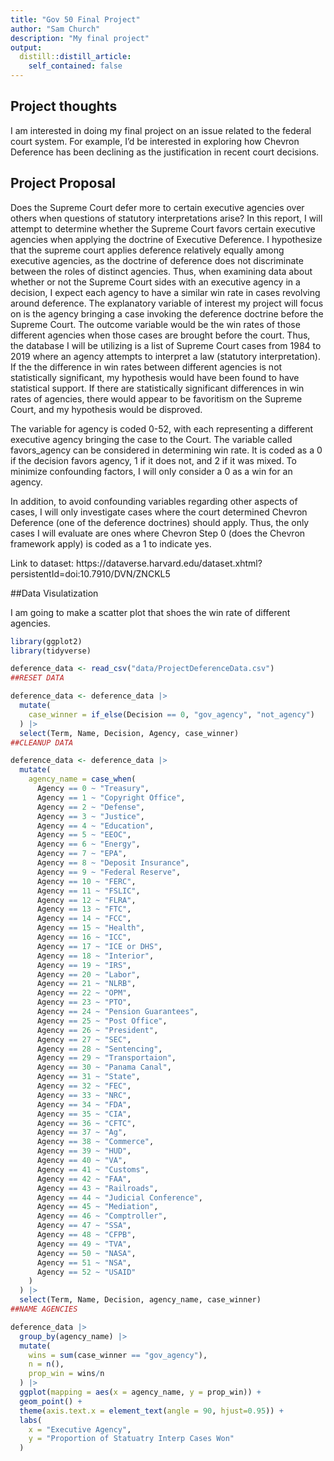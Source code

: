 ```yaml
---
title: "Gov 50 Final Project"
author: "Sam Church"
description: "My final project"
output:
  distill::distill_article:
    self_contained: false
---
```




## Project thoughts

I am interested in doing my final project on an issue related to the federal court system. For example, I'd be interested in exploring how Chevron Deference has been declining as the justification in recent court decisions.

## Project Proposal

Does the Supreme Court defer more to certain executive agencies over others when questions of statutory interpretations arise? In this report, I will attempt to determine whether the Supreme Court favors certain executive agencies when applying the doctrine of Executive Deference. I hypothesize that the supreme court applies deference relatively equally among executive agencies, as the doctrine of deference does not discriminate between the roles of distinct agencies. Thus, when examining data about whether or not the Supreme Court sides with an executive agency in a decision, I expect each agency to have a similar win rate in cases revolving around deference. The explanatory variable of interest my project will focus on is the agency bringing a case invoking the deference doctrine before the Supreme Court. The outcome variable would be the win rates of those different agencies when those cases are brought before the court. Thus, the database I will be utilizing is a list of Supreme Court cases from 1984 to 2019 where an agency attempts to interpret a law (statutory interpretation). If the the difference in win rates between different agencies is not statistically significant, my hypothesis would have been found to have statistical support. If there are statistically significant differences in win rates of agencies, there would appear to be favoritism on the Supreme Court, and my hypothesis would be disproved.

The variable for agency is coded 0-52, with each representing a different executive agency bringing the case to the Court. The variable called favors_agency can be considered in determining win rate. It is coded as a 0 if the decision favors agency, 1 if it does not, and 2 if it was mixed. To minimize confounding factors, I will only consider a 0 as a win for an agency. 

In addition, to avoid confounding variables regarding other aspects of cases, I will only investigate cases where the court determined Chevron Deference (one of the deference doctrines) should apply. Thus, the only cases I will evaluate are ones where Chevron Step 0 (does the Chevron framework apply) is coded as a 1 to indicate yes.

Link to dataset: https://dataverse.harvard.edu/dataset.xhtml?persistentId=doi:10.7910/DVN/ZNCKL5


##Data Visulatization

I am going to make a scatter plot that shoes the win rate of different agencies.

```r
library(ggplot2)
library(tidyverse)
```

```r
deference_data <- read_csv("data/ProjectDeferenceData.csv")
##RESET DATA
```

```r
deference_data <- deference_data |>
  mutate(
    case_winner = if_else(Decision == 0, "gov_agency", "not_agency")
  ) |>
  select(Term, Name, Decision, Agency, case_winner)
##CLEANUP DATA
```

```r
deference_data <- deference_data |>
  mutate(
    agency_name = case_when(
      Agency == 0 ~ "Treasury",
      Agency == 1 ~ "Copyright Office",
      Agency == 2 ~ "Defense",
      Agency == 3 ~ "Justice",
      Agency == 4 ~ "Education",
      Agency == 5 ~ "EEOC",
      Agency == 6 ~ "Energy",
      Agency == 7 ~ "EPA",
      Agency == 8 ~ "Deposit Insurance",
      Agency == 9 ~ "Federal Reserve",
      Agency == 10 ~ "FERC",
      Agency == 11 ~ "FSLIC",
      Agency == 12 ~ "FLRA",
      Agency == 13 ~ "FTC",
      Agency == 14 ~ "FCC",
      Agency == 15 ~ "Health",
      Agency == 16 ~ "ICC",
      Agency == 17 ~ "ICE or DHS",
      Agency == 18 ~ "Interior",
      Agency == 19 ~ "IRS",
      Agency == 20 ~ "Labor",
      Agency == 21 ~ "NLRB",
      Agency == 22 ~ "OPM",
      Agency == 23 ~ "PTO",
      Agency == 24 ~ "Pension Guarantees",
      Agency == 25 ~ "Post Office",
      Agency == 26 ~ "President",
      Agency == 27 ~ "SEC",
      Agency == 28 ~ "Sentencing",
      Agency == 29 ~ "Transportaion",
      Agency == 30 ~ "Panama Canal",
      Agency == 31 ~ "State",
      Agency == 32 ~ "FEC",
      Agency == 33 ~ "NRC",
      Agency == 34 ~ "FDA",
      Agency == 35 ~ "CIA",
      Agency == 36 ~ "CFTC",
      Agency == 37 ~ "Ag",
      Agency == 38 ~ "Commerce",
      Agency == 39 ~ "HUD",
      Agency == 40 ~ "VA",
      Agency == 41 ~ "Customs",
      Agency == 42 ~ "FAA",
      Agency == 43 ~ "Railroads",
      Agency == 44 ~ "Judicial Conference",
      Agency == 45 ~ "Mediation",
      Agency == 46 ~ "Comptroller",
      Agency == 47 ~ "SSA",
      Agency == 48 ~ "CFPB",
      Agency == 49 ~ "TVA",
      Agency == 50 ~ "NASA",
      Agency == 51 ~ "NSA",
      Agency == 52 ~ "USAID"
    )
  ) |>
  select(Term, Name, Decision, agency_name, case_winner)
##NAME AGENCIES
```


```r
deference_data |>
  group_by(agency_name) |>
  mutate(
    wins = sum(case_winner == "gov_agency"),
    n = n(),
    prop_win = wins/n
  ) |>
  ggplot(mapping = aes(x = agency_name, y = prop_win)) +
  geom_point() +
  theme(axis.text.x = element_text(angle = 90, hjust=0.95)) +
  labs(
    x = "Executive Agency",
    y = "Proportion of Statuatry Interp Cases Won"
  )
  
```




